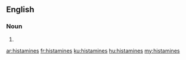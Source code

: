==English==

===Noun===
{{head|en}}

# {{plural of|histamine}}

[[ar:histamines]]
[[fr:histamines]]
[[ku:histamines]]
[[hu:histamines]]
[[my:histamines]]